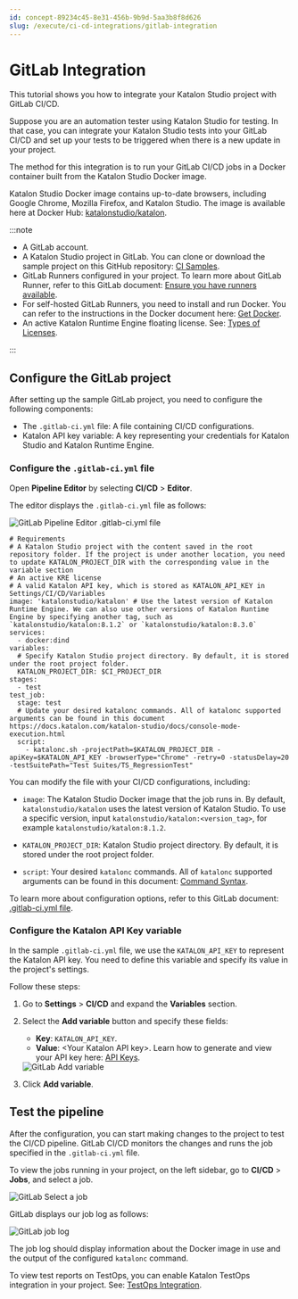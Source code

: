 ```yaml
---
id: concept-89234c45-8e31-456b-9b9d-5aa3b8f8d626
slug: /execute/ci-cd-integrations/gitlab-integration
---
```


# GitLab Integration

This tutorial shows you how to integrate your Katalon Studio project with GitLab CI/CD.

Suppose you are an automation tester using Katalon Studio for testing. In that case, you can integrate your Katalon Studio tests into your GitLab CI/CD and set up your tests to be triggered when there is a new update in your project.

The method for this integration is to run your GitLab CI/CD jobs in a Docker container built from the Katalon Studio Docker image.

Katalon Studio Docker image contains up-to-date browsers, including Google Chrome, Mozilla Firefox, and Katalon Studio. The image is available here at Docker Hub: [katalonstudio/katalon](https://hub.docker.com/r/katalonstudio/katalon/).


:::note

-   A GitLab account.
-   A Katalon Studio project in GitLab. You can clone or download the sample project on this GitHub repository: [CI Samples](https://github.com/katalon-studio-samples/ci-samples).
-   GitLab Runners configured in your project. To learn more about GitLab Runner, refer to this GitLab document: [Ensure you have runners available](https://docs.gitlab.com/ee/ci/quick_start/#ensure-you-have-runners-available).
-   For self-hosted GitLab Runners, you need to install and run Docker. You can refer to the instructions in the Docker document here: [Get Docker](https://docs.docker.com/get-docker/).
-   An active Katalon Runtime Engine floating license. See: [Types of Licenses](/administer/katalon-studio-enterprise-and-katalon-runtime-engine-license/license-overview).

:::

## Configure the GitLab project

After setting up the sample GitLab project, you need to configure the following components:

-   The <code>.gitlab-ci.yml</code> file: A file containing CI/CD configurations.
-   Katalon API key variable: A key representing your credentials for Katalon Studio and Katalon Runtime Engine.

### Configure the <code>.gitlab-ci.yml</code> file

Open **Pipeline Editor** by selecting **CI/CD** &gt; **Editor**.

The editor displays the <code>.gitlab-ci.yml</code> file as follows:

<img src="https://github.com/katalon-studio/docs-images/raw/master/katalon-studio/tutorials/continuous_integration_gitlab/GitLab-Pipeline-Editor.png" alt="GitLab Pipeline Editor .gitlab-ci.yml file" />

```
# Requirements
# A Katalon Studio project with the content saved in the root repository folder. If the project is under another location, you need to update KATALON_PROJECT_DIR with the corresponding value in the variable section
# An active KRE license
# A valid Katalon API key, which is stored as KATALON_API_KEY in Settings/CI/CD/Variables
image: 'katalonstudio/katalon' # Use the latest version of Katalon Runtime Engine. We can also use other versions of Katalon Runtime Engine by specifying another tag, such as `katalonstudio/katalon:8.1.2` or `katalonstudio/katalon:8.3.0`
services:
  - docker:dind
variables:
  # Specify Katalon Studio project directory. By default, it is stored under the root project folder.
  KATALON_PROJECT_DIR: $CI_PROJECT_DIR
stages:
  - test
test_job:
  stage: test
  # Update your desired katalonc commands. All of katalonc supported arguments can be found in this document https://docs.katalon.com/katalon-studio/docs/console-mode-execution.html
  script:
    - katalonc.sh -projectPath=$KATALON_PROJECT_DIR -apiKey=$KATALON_API_KEY -browserType="Chrome" -retry=0 -statusDelay=20 -testSuitePath="Test Suites/TS_RegressionTest" 

```

You can modify the file with your CI/CD configurations, including:

-   <code>image</code>: The Katalon Studio Docker image that the job runs in. By default, <code>katalonstudio/katalon</code> uses the latest version of Katalon Studio. To use a specific version, input <code>katalonstudio/katalon:&lt;version&#95;tag&gt;</code>, for example <code>katalonstudio/katalon:8.1.2</code>.

-   <code>KATALON&#95;PROJECT&#95;DIR</code>: Katalon Studio project directory. By default, it is stored under the root project folder.

-   <code>script</code>: Your desired <code>katalonc</code> commands. All of <code>katalonc</code> supported arguments can be found in this document: [Command Syntax](/execute/katalon-runtime-engine/command-line-syntax-in-katalon-runtime-engine).


To learn more about configuration options, refer to this GitLab document: [.gitlab-ci.yml file](https://docs.gitlab.com/ee/ci/yaml/gitlab_ci_yaml.html).

### Configure the Katalon API Key variable

In the sample <code>.gitlab-ci.yml</code> file, we use the <code>KATALON&#95;API&#95;KEY</code> to represent the Katalon API key. You need to define this variable and specify its value in the project's settings.

Follow these steps:

1.  Go to **Settings** &gt; **CI/CD** and expand the **Variables** section.

2.  Select the **Add variable** button and specify these fields:

    -   **Key**: <code>KATALON&#95;API&#95;KEY</code>.
    -   **Value**: &lt;Your Katalon API key&gt;. Learn how to generate and view your API key here: [API Keys](/administer/settings/katalon-api-key-in-katalon-testops).
    <img src="https://github.com/katalon-studio/docs-images/raw/master/katalon-studio/tutorials/continuous_integration_gitlab/GitLab-Add-variable.png" alt="GitLab Add variable" />

3.  Click **Add variable**.


## Test the pipeline

After the configuration, you can start making changes to the project to test the CI/CD pipeline. GitLab CI/CD monitors the changes and runs the job specified in the <code>.gitlab-ci.yml</code> file.

To view the jobs running in your project, on the left sidebar, go to **CI/CD** &gt; **Jobs**, and select a job.

<img src="https://github.com/katalon-studio/docs-images/raw/master/katalon-studio/tutorials/continuous_integration_gitlab/GitLab-Select-a-job.png" alt="GitLab Select a job" />

GitLab displays our job log as follows:

<img src="https://github.com/katalon-studio/docs-images/raw/master/katalon-studio/tutorials/continuous_integration_gitlab/Gitlab-CI-log.png" alt="GitLab job log" />

The job log should display information about the Docker image in use and the output of the configured <code>katalonc</code> command.

To view test reports on TestOps, you can enable Katalon TestOps integration in your project. See: [TestOps Integration](/get-started/set-up-your-workspace/integrate-katalon-testops-and-katalon-testcloud-with-katalon-studio).